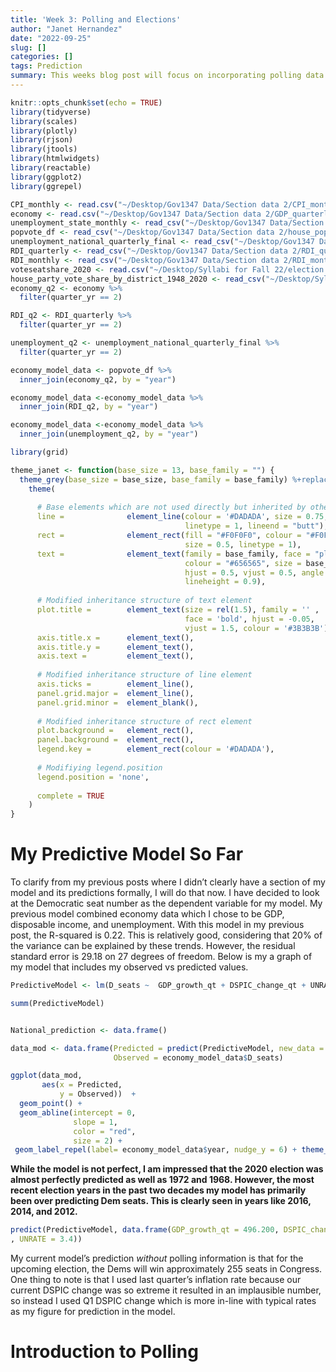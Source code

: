 ```yaml
---
title: 'Week 3: Polling and Elections'
author: "Janet Hernandez"
date: "2022-09-25"
slug: []
categories: []
tags: Prediction
summary: This weeks blog post will focus on incorporating polling data to add into my existing predictive model that already includes economy variables to test to see how our predictions improve.
---
```

```r
knitr::opts_chunk$set(echo = TRUE)
library(tidyverse)
library(scales)
library(plotly)
library(rjson)
library(jtools)
library(htmlwidgets)
library(reactable)
library(ggplot2)
library(ggrepel)
```

```r
CPI_monthly <- read.csv("~/Desktop/Gov1347 Data/Section data 2/CPI_monthly.csv")
economy <- read.csv("~/Desktop/Gov1347 Data/Section data 2/GDP_quarterly.csv")
unemployment_state_monthly <- read_csv("~/Desktop/Gov1347 Data/Section data 2/unemployment_state_monthly.csv")
popvote_df <- read_csv("~/Desktop/Gov1347 Data/Section data 2/house_popvote_seats.csv")
unemployment_national_quarterly_final <- read_csv("~/Desktop/Gov1347 Data/Section data 2/unemployment_national_quarterly_final.csv")
RDI_quarterly <- read_csv("~/Desktop/Gov1347 Data/Section data 2/RDI_quarterly.csv")
RDI_monthly <- read_csv("~/Desktop/Gov1347 Data/Section data 2/RDI_monthly.csv")
voteseatshare_2020 <- read.csv("~/Desktop/Syllabi for Fall 22/election analytics/Gov1347 Data/house nationwide vote and seat share by party 1948-2020.csv")
house_party_vote_share_by_district_1948_2020 <- read_csv("~/Desktop/Syllabi for Fall 22/election analytics/Gov1347 Data/house party vote share by district 1948-2020.csv")
economy_q2 <- economy %>% 
  filter(quarter_yr == 2) 

RDI_q2 <- RDI_quarterly %>%
  filter(quarter_yr == 2)

unemployment_q2 <- unemployment_national_quarterly_final %>%
  filter(quarter_yr == 2)

economy_model_data <- popvote_df %>% 
  inner_join(economy_q2, by = "year")

economy_model_data <-economy_model_data %>% 
  inner_join(RDI_q2, by = "year")

economy_model_data <-economy_model_data %>% 
  inner_join(unemployment_q2, by = "year")

library(grid)

theme_janet <- function(base_size = 13, base_family = "") {
  theme_grey(base_size = base_size, base_family = base_family) %+replace%
    theme(
      
      # Base elements which are not used directly but inherited by others
      line =              element_line(colour = '#DADADA', size = 0.75, 
                                       linetype = 1, lineend = "butt"),
      rect =              element_rect(fill = "#F0F0F0", colour = "#F0F0F0", 
                                       size = 0.5, linetype = 1),
      text =              element_text(family = base_family, face = "plain",
                                       colour = "#656565", size = base_size,
                                       hjust = 0.5, vjust = 0.5, angle = 0, 
                                       lineheight = 0.9),
      
      # Modified inheritance structure of text element
      plot.title =        element_text(size = rel(1.5), family = '' , 
                                       face = 'bold', hjust = -0.05, 
                                       vjust = 1.5, colour = '#3B3B3B'),
      axis.title.x =      element_text(),
      axis.title.y =      element_text(),
      axis.text =         element_text(),
      
      # Modified inheritance structure of line element
      axis.ticks =        element_line(),
      panel.grid.major =  element_line(),
      panel.grid.minor =  element_blank(),
      
      # Modified inheritance structure of rect element
      plot.background =   element_rect(),
      panel.background =  element_rect(),
      legend.key =        element_rect(colour = '#DADADA'),
      
      # Modifiying legend.position
      legend.position = 'none',
      
      complete = TRUE
    )
}
```

# My Predictive Model So Far #

To clarify from my previous posts where I didn't clearly have a section of my model and its predictions formally, I will do that now. I have decided to look at the Democratic seat number as the dependent variable for my model. My previous model combined economy data which I chose to be GDP, disposable income, and unemployment. With this model in my previous post, the R-squared is 0.22. This is relatively good, considering that 20% of the variance can be explained by these trends. However, the residual standard error is 29.18 on 27 degrees of freedom. Below is my a graph of my model that includes my observed vs predicted values. 


```r

PredictiveModel <- lm(D_seats ~  GDP_growth_qt + DSPIC_change_qt + UNRATE, data = economy_model_data)

summ(PredictiveModel)


National_prediction <- data.frame()

data_mod <- data.frame(Predicted = predict(PredictiveModel, new_data = National_prediction),  # Create data for ggplot2 
                       Observed = economy_model_data$D_seats)


```

```r
ggplot(data_mod,                                  
       aes(x = Predicted,
           y = Observed))  +
  geom_point() + 
  geom_abline(intercept = 0,
              slope = 1,
              color = "red",
              size = 2) +
 geom_label_repel(label= economy_model_data$year, nudge_y = 6) + theme_janet() + ggtitle("Predictive Model 1:\nPredicted v. Observed Democrat Seats") 
```
**While the model is not perfect, I am impressed that the 2020 election was almost perfectly predicted as well as 1972 and 1968. However, the most recent election years in the past two decades my model has primarily been over predicting Dem seats. This is clearly seen in years like 2016, 2014, and 2012.**

```r

predict(PredictiveModel, data.frame(GDP_growth_qt = 496.200, DSPIC_change_qt = -929.06
, UNRATE = 3.4))

```

My current model's prediction *without* polling information is that for the upcoming election, the Dems will win approximately 255 seats in Congress. One thing to note is that I used last quarter's inflation rate because our current DSPIC change was so extreme it resulted in an implausible number, so instead I used Q1 DSPIC change which is more in-line with typical rates as my figure for prediction in the model.

# Introduction to Polling #


